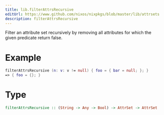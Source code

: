 ```yaml
---
title: lib.filterAttrsRecursive
editUrl: https://www.github.com/nixos/nixpkgs/blob/master/lib/attrsets.nix#L409C5
description: filterAttrsRecursive
---
```



Filter an attribute set recursively by removing all attributes for
which the given predicate return false.

# Example

```nix
filterAttrsRecursive (n: v: v != null) { foo = { bar = null; }; }
=> { foo = {}; }
```

# Type

```haskell
filterAttrsRecursive :: (String -> Any -> Bool) -> AttrSet -> AttrSet
```

